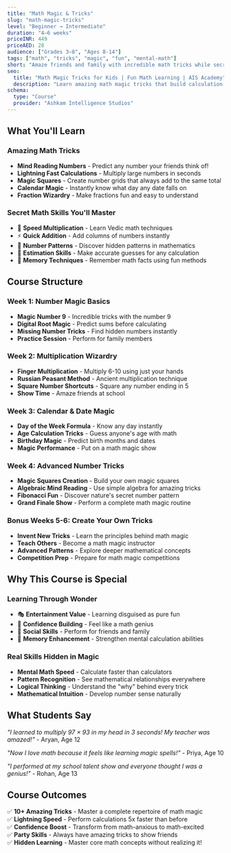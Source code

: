 ```yaml
---
title: "Math Magic & Tricks"
slug: "math-magic-tricks"
level: "Beginner → Intermediate"
duration: "4–6 weeks"
priceINR: 449
priceAED: 28
audience: ["Grades 3–8", "Ages 8-14"]
tags: ["math", "tricks", "magic", "fun", "mental-math"]
short: "Amaze friends and family with incredible math tricks while secretly building strong calculation skills!"
seo:
  title: "Math Magic Tricks for Kids | Fun Math Learning | AIS Academy"
  description: "Learn amazing math magic tricks that build calculation skills. Fun math course for kids aged 8-14 with interactive tricks and games."
schema:
  type: "Course"
  provider: "Ashkam Intelligence Studios"
---
```


## What You'll Learn

### Amazing Math Tricks
- **Mind Reading Numbers** - Predict any number your friends think of!
- **Lightning Fast Calculations** - Multiply large numbers in seconds
- **Magic Squares** - Create number grids that always add to the same total
- **Calendar Magic** - Instantly know what day any date falls on
- **Fraction Wizardry** - Make fractions fun and easy to understand

### Secret Math Skills You'll Master
- 🧮 **Speed Multiplication** - Learn Vedic math techniques
- ⚡ **Quick Addition** - Add columns of numbers instantly
- 🔮 **Number Patterns** - Discover hidden patterns in mathematics
- 🎯 **Estimation Skills** - Make accurate guesses for any calculation
- 🧠 **Memory Techniques** - Remember math facts using fun methods

## Course Structure

### Week 1: Number Magic Basics
- **Magic Number 9** - Incredible tricks with the number 9
- **Digital Root Magic** - Predict sums before calculating
- **Missing Number Tricks** - Find hidden numbers instantly
- **Practice Session** - Perform for family members

### Week 2: Multiplication Wizardry
- **Finger Multiplication** - Multiply 6-10 using just your hands
- **Russian Peasant Method** - Ancient multiplication technique
- **Square Number Shortcuts** - Square any number ending in 5
- **Show Time** - Amaze friends at school

### Week 3: Calendar & Date Magic
- **Day of the Week Formula** - Know any day instantly
- **Age Calculation Tricks** - Guess anyone's age with math
- **Birthday Magic** - Predict birth months and dates
- **Magic Performance** - Put on a math magic show

### Week 4: Advanced Number Tricks
- **Magic Squares Creation** - Build your own magic squares
- **Algebraic Mind Reading** - Use simple algebra for amazing tricks
- **Fibonacci Fun** - Discover nature's secret number pattern
- **Grand Finale Show** - Perform a complete math magic routine

### Bonus Weeks 5-6: Create Your Own Tricks
- **Invent New Tricks** - Learn the principles behind math magic
- **Teach Others** - Become a math magic instructor
- **Advanced Patterns** - Explore deeper mathematical concepts
- **Competition Prep** - Prepare for math magic competitions

## Why This Course is Special

### Learning Through Wonder
- 🎭 **Entertainment Value** - Learning disguised as pure fun
- 🌟 **Confidence Building** - Feel like a math genius
- 👥 **Social Skills** - Perform for friends and family
- 🧠 **Memory Enhancement** - Strengthen mental calculation abilities

### Real Skills Hidden in Magic
- **Mental Math Speed** - Calculate faster than calculators
- **Pattern Recognition** - See mathematical relationships everywhere
- **Logical Thinking** - Understand the "why" behind every trick
- **Mathematical Intuition** - Develop number sense naturally

## What Students Say

*"I learned to multiply 97 × 93 in my head in 3 seconds! My teacher was amazed!"* - Aryan, Age 12

*"Now I love math because it feels like learning magic spells!"* - Priya, Age 10

*"I performed at my school talent show and everyone thought I was a genius!"* - Rohan, Age 13

## Course Outcomes

✅ **10+ Amazing Tricks** - Master a complete repertoire of math magic  
✅ **Lightning Speed** - Perform calculations 5x faster than before  
✅ **Confidence Boost** - Transform from math-anxious to math-excited  
✅ **Party Skills** - Always have amazing tricks to show friends  
✅ **Hidden Learning** - Master core math concepts without realizing it!
